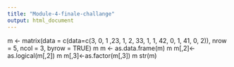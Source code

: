 ```yaml
---
title: "Module-4-finale-challange"
output: html_document
---
```

m <- matrix(data = c(data=c(3, 0, 1 ,23, 1, 2, 33, 1, 1, 42, 0, 1, 41, 0, 2)), nrow = 5, ncol = 3, byrow = TRUE)
m
m <- as.data.frame(m)
m
m[,2]<-as.logical(m[,2])
m
m[,3]<-as.factor(m[,3])
m
str(m)
